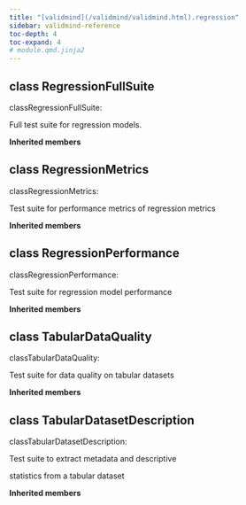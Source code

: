 ```yaml
---
title: "[validmind](/validmind/validmind.html).regression"
sidebar: validmind-reference
toc-depth: 4
toc-expand: 4
# module.qmd.jinja2
---
```


<!-- class.qmd.jinja2 -->

## [class]{.muted} RegressionFullSuite

<!-- signatures.jinja2 -->

::: {.signature}

<span class="kw">class</span><span class="name">RegressionFullSuite</span>:

:::

<!-- docstring.jinja2 -->

Full test suite for regression models.

**Inherited members**

<!-- class.qmd.jinja2 -->

## [class]{.muted} RegressionMetrics

<!-- signatures.jinja2 -->

::: {.signature}

<span class="kw">class</span><span class="name">RegressionMetrics</span>:

:::

<!-- docstring.jinja2 -->

Test suite for performance metrics of regression metrics

**Inherited members**

<!-- class.qmd.jinja2 -->

## [class]{.muted} RegressionPerformance

<!-- signatures.jinja2 -->

::: {.signature}

<span class="kw">class</span><span class="name">RegressionPerformance</span>:

:::

<!-- docstring.jinja2 -->

Test suite for regression model performance

**Inherited members**

<!-- class.qmd.jinja2 -->

## [class]{.muted} TabularDataQuality

<!-- signatures.jinja2 -->

::: {.signature}

<span class="kw">class</span><span class="name">TabularDataQuality</span>:

:::

<!-- docstring.jinja2 -->

Test suite for data quality on tabular datasets

**Inherited members**

<!-- class.qmd.jinja2 -->

## [class]{.muted} TabularDatasetDescription

<!-- signatures.jinja2 -->

::: {.signature}

<span class="kw">class</span><span class="name">TabularDatasetDescription</span>:

:::

<!-- docstring.jinja2 -->

Test suite to extract metadata and descriptive

statistics from a tabular dataset

**Inherited members**
